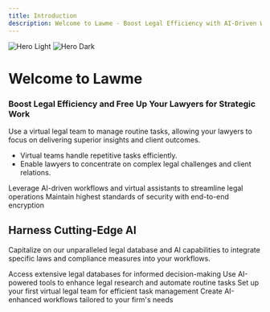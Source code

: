 ```yaml
---
title: Introduction
description: Welcome to Lawme - Boost Legal Efficiency with AI-Driven Workflows
---
```


<img
  className="block dark:hidden"
  src="/images/hero-light.svg"
  alt="Hero Light"
/>
<img
  className="hidden dark:block"
  src="/images/hero-dark.svg"
  alt="Hero Dark"
/>

# Welcome to Lawme

### Boost Legal Efficiency and Free Up Your Lawyers for Strategic Work

Use a virtual legal team to manage routine tasks, allowing your lawyers to focus on delivering superior insights and client outcomes.

- Virtual teams handle repetitive tasks efficiently.
- Enable lawyers to concentrate on complex legal challenges and client relations.

<CardGroup cols={2}>
  <Card
    title="Enhance Operational Efficiency"
    icon="chart-line"
    href="/docs/efficiency"
  >
    Leverage AI-driven workflows and virtual assistants to streamline legal operations
  </Card>
  <Card
    title="Secure Your Data"
    icon="shield-halved"
    href="/docs/security"
  >
    Maintain highest standards of security with end-to-end encryption
  </Card>
</CardGroup>

## Harness Cutting-Edge AI

Capitalize on our unparalleled legal database and AI capabilities to integrate specific laws and compliance measures into your workflows.

<CardGroup cols={2}>
  <Card
    title="AI-Powered Research"
    icon="magnifying-glass"
    href="/docs/ai-research"
  >
    Access extensive legal databases for informed decision-making
  </Card>
  <Card
    title="Automated Tasks"
    icon="robot"
    href="/docs/automation"
  >
    Use AI-powered tools to enhance legal research and automate routine tasks
  </Card>
  <Card
    title="Virtual Legal Team"
    icon="users"
    href="/docs/virtual-team"
  >
    Set up your first virtual legal team for efficient task management
  </Card>
  <Card
    title="Custom Workflows"
    icon="diagram-project"
    href="/docs/workflows"
  >
    Create AI-enhanced workflows tailored to your firm's needs
  </Card>
</CardGroup>
